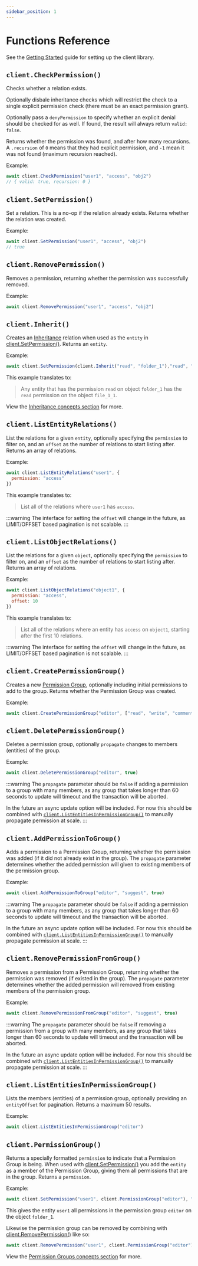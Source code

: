 ```yaml
---
sidebar_position: 1
---
```



# Functions Reference

See the [Getting Started](/docs/getting-started/quick-start) guide for setting up the client library.

## `client.CheckPermission()`

Checks whether a relation exists.

Optionally disbale inheritance checks which will restrict the check to a single explicit permission check (there must be an exact permission grant).

Optionally pass a `denyPermission` to specify whether an explicit denial should be checked for as well. If found, the result will always return `valid: false`.

Returns whether the permission was found, and after how many recursions. A `.recursion` of `0` means that they had explicit permission, and `-1` mean it was not found (maximum recursion reached).

Example:

```js
await client.CheckPermission("user1", "access", "obj2")
// { valid: true, recursion: 0 }
```

## `client.SetPermission()`

Set a relation. This is a no-op if the relation already exists. Returns whether the relation was created.

Example:

```js
await client.SetPermission("user1", "access", "obj2")
// true
```

## `client.RemovePermission()`

Removes a permission, returning whether the permission was successfully removed.

Example:

```js
await client.RemovePermission("user1", "access", "obj2")
```

## `client.Inherit()`

Creates an [Inheritance](/docs/getting-started/concepts#inheritance-and-recursion) relation when used as the `entity` in [client.SetPermission()](#clientsetpermission). Returns an `entity`.

Example:

```js
await client.SetPermission(client.Inherit("read", "folder_1"),"read", "file_1_1")
```

This example translates to:

> Any entity that has the permission `read` on object `folder_1` has the `read` permission on the object `file_1_1`.

View the [Inheritance concepts section](/docs/getting-started/concepts#inheritance-and-recursion) for more.

## `client.ListEntityRelations()`

List the relations for a given `entity`, optionally specifying the `permission` to filter on, and an `offset` as the number of relations to start listing after. Returns an array of relations.

Example:

```js
await client.ListEntityRelations("user1", {
  permission: "access"
})
```

This example translates to:

> List all of the relations where `user1` has `access`.

:::warning
The interface for setting the `offset` will change in the future, as LIMIT/OFFSET based pagination is not scalable.
:::

## `client.ListObjectRelations()`

List the relations for a given `object`, optionally specifying the `permission` to filter on, and an `offset` as the number of relations to start listing after. Returns an array of relations.

Example:

```js
await client.ListObjectRelations("object1", {
  permission: "access",
  offset: 10
})
```

This example translates to:

> List all of the relations where an entity has `access` on `object1`, starting after the first 10 relations.

:::warning
The interface for setting the `offset` will change in the future, as LIMIT/OFFSET based pagination is not scalable.
:::

## `client.CreatePermissionGroup()`

Creates a new [Permission Group](/docs/getting-started/concepts#permission-groups), optionally including initial permissions to add to the group. Returns whether the Permission Group was created.

Example:

```js
await client.CreatePermissionGroup("editor", ["read", "write", "comment"])
```

## `client.DeletePermissionGroup()`

Deletes a permission group, optionally `propagate` changes to members (entities) of the group.

Example:

```js
await client.DeletePermissionGroup("editor", true)
```

:::warning
The `propagate` parameter should be `false` if adding a permission to a group with many members, as any group that takes longer than 60 seconds to update will timeout and the transaction will be aborted.

In the future an async update option will be included. For now this should be combined with [`client.ListEntitiesInPermissionGroup()`](#clientlistentitiesinpermissiongroup) to manually propagate permission at scale.
:::


## `client.AddPermissionToGroup()`

Adds a permission to a Permission Group, returning whether the permission was added (if it did not already exist in the group). The `propagate` parameter determines whether the added permission will given to existing members of the permission group.

Example:

```js
await client.AddPermissionToGroup("editor", "suggest", true)
```

:::warning
The `propagate` parameter should be `false` if adding a permission to a group with many members, as any group that takes longer than 60 seconds to update will timeout and the transaction will be aborted.

In the future an async update option will be included. For now this should be combined with [`client.ListEntitiesInPermissionGroup()`](#clientlistentitiesinpermissiongroup) to manually propagate permission at scale.
:::

## `client.RemovePermissionFromGroup()`

Removes a permission from a Permission Group, returning whether the permission was removed (if existed in the group). The `propagate` parameter determines whether the added permission will removed from existing members of the permission group.

Example:

```js
await client.RemovePermissionFromGroup("editor", "suggest", true)
```

:::warning
The `propagate` parameter should be `false` if removing a permission from a group with many members, as any group that takes longer than 60 seconds to update will timeout and the transaction will be aborted.

In the future an async update option will be included. For now this should be combined with [`client.ListEntitiesInPermissionGroup()`](#clientlistentitiesinpermissiongroup) to manually propagate permission at scale.
:::

## `client.ListEntitiesInPermissionGroup()`

Lists the members (entities) of a permission group, optionally providing an `entityOffset` for pagination. Returns a maximum 50 results.

Example:

```js
await client.ListEntitiesInPermissionGroup("editor")
```

## `client.PermissionGroup()`

Returns a specially formatted `permission` to indicate that a Permission Group is being. When used with [client.SetPermission()](#clientsetpermission) you add the `entity` as a member of the Permission Group, giving them all permissions that are in the group. Returns a `permission`.

Example:

```js
await client.SetPermission("user1", client.PermissionGroup("editor"), "folder_1")
```

This gives the entity `user1` all permissions in the permission group `editor` on the object `folder_1`.

Likewise the permission group can be removed by combining with [client.RemovePermission()](#clientremovetpermission) like so:

```js
await client.RemovePermission("user1", client.PermissionGroup("editor"), "folder_1")
```

View the [Permission Groups concepts section](/docs/getting-started/concepts#permission-groups) for more.
